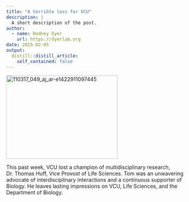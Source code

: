 ```yaml
---
title: "A terrible loss for VCU"
description: |
  A short description of the post.
author:
  - name: Rodney Dyer
    url: https://dyerlab.org
date: 2015-02-05
output:
  distill::distill_article:
    self_contained: false
---
```





[<img class=" size-medium wp-image-394 aligncenter" src="wp-content/uploads/2015/02/110317_049_aj_ar-e1422911097445-300x225.jpg" alt="110317_049_aj_ar-e1422911097445" width="300" height="225" />](wp-content/uploads/2015/02/110317_049_aj_ar-e1422911097445.jpg)

This past week, VCU lost a champion of multidisciplinary research, Dr. Thomas Huff, Vice Provost of Life Sciences.  Tom was an unwavering advocate of interdisciplinary interactions and a continuous supporter of Biology.  He leaves lasting impressions on VCU, Life Sciences, and the Department of Biology.
 
 
 
